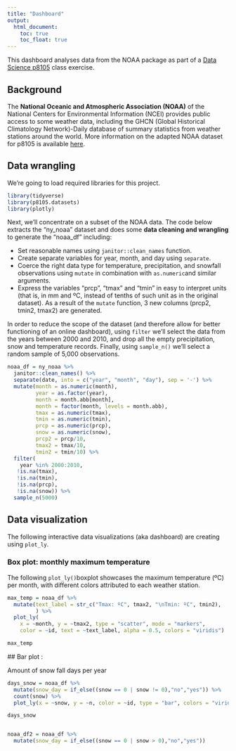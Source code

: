 ```yaml
---
title: "Dashboard"
output: 
  html_document:
    toc: true
    toc_float: true
---
```


This dashboard analyses data from the NOAA package as part of a [Data Science p8105](https://p8105.com/index.html) class exercise.

## Background

The **National Oceanic and Atmospheric Association (NOAA)** of the National Centers for Environmental Information (NCEI) provides public access to some weather data, including the GHCN (Global Historical Climatology Network)-Daily database of summary statistics from weather stations around the world. More information on the adapted NOAA dataset for p8105 is available [here](https://p8105.com/dataset_noaa.html).

## Data wrangling

We're going to load required libraries for this project.

```r
library(tidyverse)
library(p8105.datasets)
library(plotly)
```

Next, we'll concentrate on a subset of the NOAA data. The code below extracts the "ny_noaa" dataset and does some **data cleaning and wrangling** to generate the "noaa_df" including:

* Set reasonable names using `janitor::clean_names` function.
* Create separate variables for year, month, and day using `separate`.
* Coerce the right data type for temperature, precipitation, and snowfall observations using `mutate` in combination with `as.numeric`and similar arguments.
* Express the variables "prcp", "tmax" and "tmin" in easy to interpret units (that is, in mm and ºC, instead of tenths of such unit as in the original dataset). As a result of the `mutate` function, 3 new columns (prcp2, tmin2, tmax2) are generated.

In order to reduce the scope of the dataset (and therefore allow for better functioning of an online dashboard), using `filter` we'll select the data from the years between 2000 and 2010, and drop all the empty precipitation, snow and temperature records. Finally, using `sample_n()` we'll select a random sample of 5,000 observations.

```r
noaa_df = ny_noaa %>%
  janitor::clean_names() %>%
  separate(date, into = c("year", "month", "day"), sep = '-') %>%
  mutate(month = as.numeric(month),
         year = as.factor(year),
         month = month.abb[month],
         month = factor(month, levels = month.abb),
         tmax = as.numeric(tmax),
         tmin = as.numeric(tmin),
         prcp = as.numeric(prcp),
         snow = as.numeric(snow),
         prcp2 = prcp/10,
         tmax2 = tmax/10,
         tmin2 = tmin/10) %>% 
  filter(
    year %in% 2000:2010,
   !is.na(tmax),
   !is.na(tmin),
   !is.na(prcp),
   !is.na(snow)) %>% 
  sample_n(5000)
```

## Data visualization

The following interactive data visualizations (aka dashboard) are creating using `plot_ly`.

### Box plot: monthly maximum temperature

The following `plot_ly()`boxplot showcases the maximum temperature (ºC) per month, with different colors attributed to each weather station.

```r
max_temp = noaa_df %>%
  mutate(text_label = str_c("Tmax: ºC", tmax2, "\nTmin: ºC", tmin2),
         ) %>% 
  plot_ly(
    x = ~month, y = ~tmax2, type = "scatter", mode = "markers",
    color = ~id, text = ~text_label, alpha = 0.5, colors = "viridis")

max_temp
```

## Bar plot : 

Amount of snow fall days per year

```r
days_snow = noaa_df %>% 
  mutate(snow_day = if_else((snow == 0 | snow != 0),"no","yes")) %>% 
  count(snow) %>% 
  plot_ly(x = ~snow, y = ~n, color = ~id, type = "bar", colors = "viridis")

days_snow


noaa_df2 = noaa_df %>% 
  mutate(snow_day = if_else((snow == 0 | snow > 0),"no","yes"))
```

